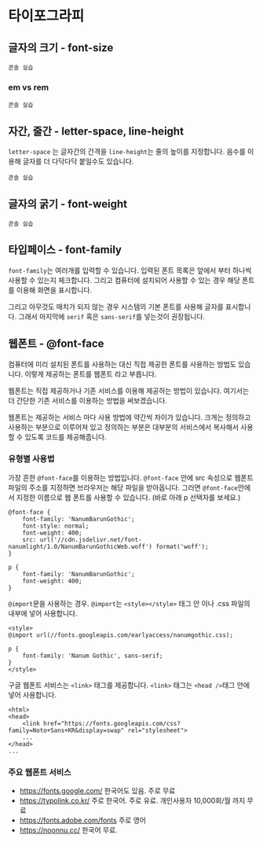 
# 타이포그라피

## 글자의 크기 - font-size
```
콘솔 실습
```

### em vs rem
```
콘솔 실습
```


## 자간, 줄간 - letter-space, line-height
```letter-space``` 는 글자간의 간격을 ```line-height```는 줄의 높이를 지정합니다.
음수를 이용해 글자를 더 다닥다닥 붙일수도 있습니다.
```
콘솔 실습
```


## 글자의 굵기 - font-weight
```
콘솔 실습
```


## 타입페이스 - font-family
```font-family```는 여러개를 입력할 수 있습니다.
입력된 폰트 목록은 앞에서 부터 하나씩 사용할 수 있는지 체크합니다. 그리고 컴퓨터에 설치되어 사용할 수 있는 경우 해당 폰트를 이용해 화면을 표시합니다.

그리고 아무것도 매치가 되지 않는 경우 시스템의 기본 폰트를 사용해 글자를 표시합니다.
그래서 마지막에 ```serif``` 혹은 ```sans-serif```를 넣는것이 권장됩니다.


## 웹폰트 - @font-face
컴퓨터에 미리 설치된 폰트를 사용하는 대신 직접 제공한 폰트를 사용하는 방법도 있습니다.
이렇게 제공하는 폰트를 웹폰트 라고 부릅니다.

웹폰트는 직접 제공하거나 기존 서비스를 이용해 제공하는 방법이 있습니다.
여기서는 더 간단한 기존 서비스를 이용하는 방법을 써보겠습니다.

웹폰트는 제공하는 서비스 마다 사용 방법에 약간씩 차이가 있습니다.
크게는 정의하고 사용하는 부분으로 이루어져 있고 정의하는 부분은 대부분의 서비스에서 복사해서 사용할 수 있도록 코드를 제공해줍니다.


### 유형별 사용법

가장 흔한 ```@font-face```를 이용하는 방법입니다. ```@font-face``` 안에 src 속성으로 웹폰트 파일의 주소를 지정하면 브라우저는 해당 파일을 받아옵니다.
그러면 ```@font-face```안에서 지정한 이름으로 웹 폰트를 사용할 수 있습니다. (바로 아래 p 선택자를 보세요.)

```
@font-face {
    font-family: 'NanumBarunGothic';
    font-style: normal;
    font-weight: 400;
    src: url('//cdn.jsdelivr.net/font-nanumlight/1.0/NanumBarunGothicWeb.woff') format('woff');
}

p {
    font-family: 'NanumBarunGothic';
    font-weight: 400;
}
```


```@import```문을 사용하는 경우. ```@import```는 ```<style></style>``` 태그 안 이나 .css 파일의 내부에 넣어 사용합니다.
```
<style>
@import url(//fonts.googleapis.com/earlyaccess/nanumgothic.css);

p {
    font-family: 'Nanum Gothic', sans-serif;
}
</style>
```

구글 웹폰트 서비스는 ```<link>``` 태그를 제공합니다. ```<link>``` 태그는  ```<head />```태그 안에 넣어 사용합니다.
```
<html>
<head>
    <link href="https://fonts.googleapis.com/css?family=Noto+Sans+KR&display=swap" rel="stylesheet">
    ...
</head>
...
```

### 주요 웹폰트 서비스
* https://fonts.google.com/ 한국어도 있음. 주로 무료
* https://typolink.co.kr/ 주로 한국어. 주로 유료. 개인사용자 10,000회/월 까지 무료 
* https://fonts.adobe.com/fonts 주로 영어
* https://noonnu.cc/ 한국어 무료.


